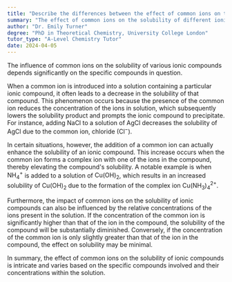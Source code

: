 ```yaml
---
title: "Describe the differences between the effect of common ions on the solubility of different ionic compounds"
summary: "The effect of common ions on the solubility of different ionic compounds varies depending on the specific compounds involved."
author: "Dr. Emily Turner"
degree: "PhD in Theoretical Chemistry, University College London"
tutor_type: "A-Level Chemistry Tutor"
date: 2024-04-05
---
```


The influence of common ions on the solubility of various ionic compounds depends significantly on the specific compounds in question.

When a common ion is introduced into a solution containing a particular ionic compound, it often leads to a decrease in the solubility of that compound. This phenomenon occurs because the presence of the common ion reduces the concentration of the ions in solution, which subsequently lowers the solubility product and prompts the ionic compound to precipitate. For instance, adding NaCl to a solution of AgCl decreases the solubility of AgCl due to the common ion, chloride ($\text{Cl}^-$).

In certain situations, however, the addition of a common ion can actually enhance the solubility of an ionic compound. This increase occurs when the common ion forms a complex ion with one of the ions in the compound, thereby elevating the compound's solubility. A notable example is when $\text{NH}_4^+$ is added to a solution of $\text{Cu(OH)}_2$, which results in an increased solubility of $\text{Cu(OH)}_2$ due to the formation of the complex ion $\text{Cu(NH}_3\text{)}_4^{2+}$.

Furthermore, the impact of common ions on the solubility of ionic compounds can also be influenced by the relative concentrations of the ions present in the solution. If the concentration of the common ion is significantly higher than that of the ion in the compound, the solubility of the compound will be substantially diminished. Conversely, if the concentration of the common ion is only slightly greater than that of the ion in the compound, the effect on solubility may be minimal.

In summary, the effect of common ions on the solubility of ionic compounds is intricate and varies based on the specific compounds involved and their concentrations within the solution.
    